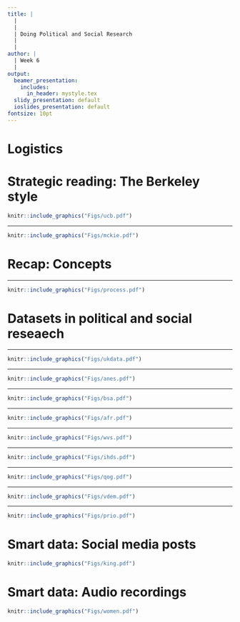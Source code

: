```yaml
---
title: |
  | 
  |
  | Doing Political and Social Research 
  |
  |
author: |
  | Week 6
  |
output:
  beamer_presentation:
    includes:
      in_header: mystyle.tex
  slidy_presentation: default
  ioslides_presentation: default
fontsize: 10pt
---
```


# Logistics

\begin{itemize}
  \item Assessment
  \vspace{0.1cm}
  \begin{itemize}
    \item Quiz: Quiz 1 marking in progress; Quiz 2 open on \textbf{10 December 2024}
    \item Essay: Due on \textbf{25 November 2024}
    \item Proposal: Due on \textbf{10 January 2025}; examples on Moodle now
  \end{itemize}  
  \vspace{0.5cm}
  \item Polcies and guidelines
  \vspace{0.1cm}
  \begin{itemize}
    \item Moodle
    \item Office hours
    \item Mitigating circumstances
  \end{itemize}
\end{itemize}

# Strategic reading: The Berkeley style

\vspace{0.2cm}
```r
knitr::include_graphics("Figs/ucb.pdf")
```
\vspace{0.5cm}
\begin{itemize}
  \item \textbf{Preview}: Get as much information about the reading before you actually read it
  \vspace{0.35cm}
  \item \textbf{Annotating}: Read with a pencil and making notes as you read
  \vspace{0.35cm}
  \item \textbf{Analyzing}: Break the reading apart to see how different parts relate to each other
  \vspace{0.35cm}
  \item \textbf{Responding}: Think again how the reading relates the topic of each week; come up with summary, comments and questions
\end{itemize}

---

```r
knitr::include_graphics("Figs/mckie.pdf")
```

# Recap: Concepts

\begin{itemize}
  \item How should we understand concepts? Do you take the classical view or the prototype/family resemblance view?
  \vspace{0.2cm}
  \item What makes for a good concept?
  \vspace{0.2cm}
  \item Consider a concept that you have come across in your studies.
  \vspace{0.1cm}
  \begin{itemize}
    \item Is it useful?
    \item Is it contested?
    \item Has it been stretched?
    \item Can it be sub-divided or aggregated with other concepts? Can you move up and down the ladder of abstraction?
  \end{itemize}
\end{itemize}

---

\vspace{0.2cm}
```r
knitr::include_graphics("Figs/process.pdf")
```

# Datasets in political and social reseaech

\begin{itemize}
  \item Admin data, such as social security payment records, educational attainment records, health records, court records and tax records (UK Data Services)
  \vspace{0.3cm}
  \item Survey data, such as ANES and BSA
  \vspace{0.3cm}
  \item Socioeconomic data, such as QoG and VDem
  \vspace{0.3cm}
  \item Smart data: Text, image and sound
\end{itemize}

---

```r
knitr::include_graphics("Figs/ukdata.pdf")
```
\vspace{0.2cm}
\url{https://ukdataservice.ac.uk/}

---

```r
knitr::include_graphics("Figs/anes.pdf")
```
\vspace{0.2cm}
\url{https://electionstudies.org/}

---

```r
knitr::include_graphics("Figs/bsa.pdf")
```
\vspace{0.2cm}
\url{https://natcen.ac.uk/british-social-attitudes}

---

```r
knitr::include_graphics("Figs/afr.pdf")
```
\vspace{0.2cm}
\url{https://www.afrobarometer.org/}

---

```r
knitr::include_graphics("Figs/wvs.pdf")
```
\vspace{0.2cm}
\url{https://www.worldvaluessurvey.org/}

---

```r
knitr::include_graphics("Figs/ihds.pdf")
```
\vspace{0.2cm}
\url{https://ihds.umd.edu/}

---

```r
knitr::include_graphics("Figs/qog.pdf")
```
\vspace{0.2cm}
\url{https://www.gu.se/en/quality-government}

---

```r
knitr::include_graphics("Figs/vdem.pdf")
```
\vspace{0.2cm}
\url{https://v-dem.net/}

---

```r
knitr::include_graphics("Figs/prio.pdf")
```
\vspace{0.2cm}
\url{https://www.prio.org/}

# Smart data: Social media posts

```r
knitr::include_graphics("Figs/king.pdf")
```

# Smart data: Audio recordings

```r
knitr::include_graphics("Figs/women.pdf")
```
